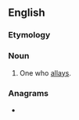 ==English==

===Etymology===
{{suffix|en|allay|er}}

===Noun===
{{en-noun}}

# One who [[allay]]s.

===Anagrams===
* {{anagrams|en|a=aaellry|areally}}